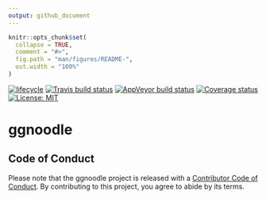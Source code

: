 ```yaml
---
output: github_document
---
```


<!-- README.md is generated from README.Rmd. Please edit that file -->

```r
knitr::opts_chunk$set(
  collapse = TRUE,
  comment = "#>",
  fig.path = "man/figures/README-",
  out.width = "100%"
)
```
[![lifecycle](https://img.shields.io/badge/lifecycle-experimental-orange.svg)](https://www.tidyverse.org/lifecycle/#experimental)
[![Travis build status](https://travis-ci.org/poissonconsulting/ggnoodle.svg?branch=master)](https://travis-ci.org/poissonconsulting/ggnoodle)
[![AppVeyor build status](https://ci.appveyor.com/api/projects/status/github/poissonconsulting/ggnoodle?branch=master&svg=true)](https://ci.appveyor.com/project/poissonconsulting/ggnoodle)
[![Coverage status](https://codecov.io/gh/poissonconsulting/ggnoodle/branch/master/graph/badge.svg)](https://codecov.io/github/poissonconsulting/ggnoodle?branch=master)
[![License: MIT](https://img.shields.io/badge/License-MIT-green.svg)](https://opensource.org/licenses/MIT)

# ggnoodle

## Code of Conduct

Please note that the ggnoodle project is released with a [Contributor Code of Conduct](https://contributor-covenant.org/version/2/0/CODE_OF_CONDUCT.html). By contributing to this project, you agree to abide by its terms.

